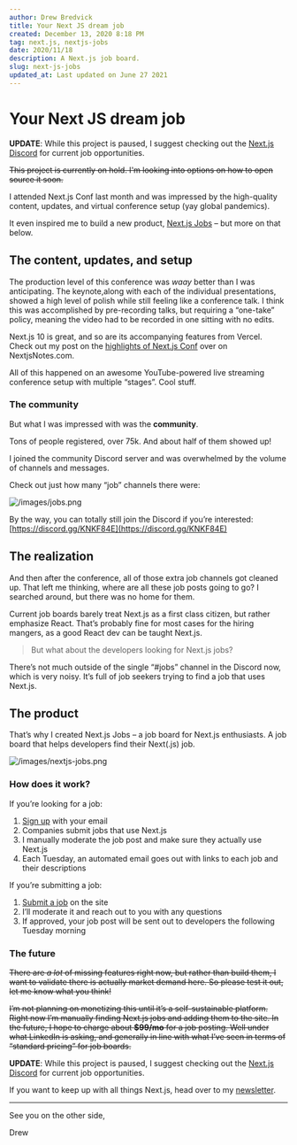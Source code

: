 ```yaml
---
author: Drew Bredvick
title: Your Next JS dream job
created: December 13, 2020 8:18 PM
tag: next.js, nextjs-jobs
date: 2020/11/18
description: A Next.js job board.
slug: next-js-jobs
updated_at: Last updated on June 27 2021
---
```



<OGImage />

# Your Next JS dream job

**UPDATE**: While this project is paused, I suggest checking out the [Next.js Discord](https://discord.com/invite/KNKF84E) for current job opportunities.

~~This project is currently on hold. I'm looking into options on how to open source it soon.~~

I attended Next.js Conf last month and was impressed by the high-quality content, updates, and virtual conference setup (yay global pandemics).

It even inspired me to build a new product, [Next.js Jobs](https://jobs.nextjsnotes.com/) – but more on that below.

## The content, updates, and setup

The production level of this conference was _waay_ better than I was anticipating. The keynote,along with each of the individual presentations, showed a high level of polish while still feeling like a conference talk. I think this was accomplished by pre-recording talks, but requiring a “one-take” policy, meaning the video had to be recorded in one sitting with no edits.

Next.js 10 is great, and so are its accompanying features from Vercel. Check out my post on the [highlights of Next.js Conf](https://nextjsnotes.com/next-js-conf-highlights-2020/) over on NextjsNotes.com.

All of this happened on an awesome YouTube-powered live streaming conference setup with multiple “stages”. Cool stuff.

### The community

But what I was impressed with was the **community**.

Tons of people registered, over 75k. And about half of them showed up!

I joined the community Discord server and was overwhelmed by the volume of channels and messages.

Check out just how many “job” channels there were:

![/images/jobs.png](/images/jobs.png)

By the way, you can totally still join the Discord if you’re interested: [https://discord.gg/KNKF84E](https://discord.gg/KNKF84E)

## The realization

And then after the conference, all of those extra job channels got cleaned up. That left me thinking, where are all these job posts going to go? I searched around, but there was no home for them.

Current job boards barely treat Next.js as a first class citizen, but rather emphasize React. That’s probably fine for most cases for the hiring mangers, as a good React dev can be taught Next.js.

> But what about the developers looking for Next.js jobs?

There’s not much outside of the single “#jobs” channel in the Discord now, which is very noisy. It’s full of job seekers trying to find a job that uses Next.js.

## The product

That’s why I created Next.js Jobs – a job board for Next.js enthusiasts. A job board that helps developers find their Next(.js) job.

![/images/nextjs-jobs.png](/images/nextjs-jobs.png)

### How does it work?

If you’re looking for a job:

1. [Sign up](https://jobs.nextjsnotes.com/) with your email
2. Companies submit jobs that use Next.js
3. I manually moderate the job post and make sure they actually use Next.js
4. Each Tuesday, an automated email goes out with links to each job and their descriptions

If you’re submitting a job:

1. [Submit a job](https://jobs.nextjsnotes.com/submit-a-job) on the site
2. I’ll moderate it and reach out to you with any questions
3. If approved, your job post will be sent out to developers the following Tuesday morning

### The future

~~There are _a lot_ of missing features right now, but rather than build them, I want to validate there is actually market demand here. So please test it out, let me know what you think!~~

~~I’m not planning on monetizing this until it’s a self-sustainable platform. Right now I’m manually finding Next.js jobs and adding them to the site. In the future, I hope to charge about **$99/mo** for a job posting. Well under what LinkedIn is asking, and generally in line with what I’ve seen in terms of “standard pricing” for job boards.~~

**UPDATE**: While this project is paused, I suggest checking out the [Next.js Discord](https://discord.com/invite/KNKF84E) for current job opportunities.

If you want to keep up with all things Next.js, head over to my [newsletter](/newsletter).

---

See you on the other side,

Drew

